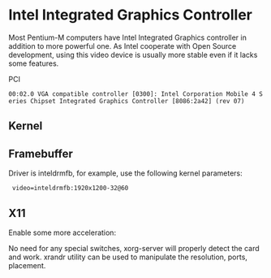 = Intel Integrated Graphics Controller =

Most Pentium-M computers have Intel Integrated Graphics controller in addition to more powerful one. As Intel cooperate with Open Source development, using this video device is usually more stable even if it lacks some features.

PCI
 00:02.0 VGA compatible controller [0300]: Intel Corporation Mobile 4 Series Chipset Integrated Graphics Controller [8086:2a42] (rev 07)

== Kernel ==

{{Kernel||<pre>
  Device Drivers  --->
    Graphics support  --->
      <*> /dev/agpgart (AGP Support)  ---> 
        <*>   Intel 440LX/BX/GX, I8xx and E7x05 chipset support
      <*> Direct Rendering Manager (XFree86 4.1.0 and higher DRI support)  --->
        <*>   Intel 8xx/9xx/G3x/G4x/HD Graphics
        [*]     Enable modesetting on intel by default 
</pre>}}

== Framebuffer ==

Driver is inteldrmfb, for example, use the following kernel parameters:
  video=inteldrmfb:1920x1200-32@60

== X11 ==

{{File|/etc/make.conf|<pre>
USE="${USE} xv"
VIDEO_CARDS="intel"
</pre>}}

Enable some more acceleration:
{{File|/etc/portage/package.use/x11.conf|<pre>
x11-drivers/xf86-video-intel sna
</pre>}}

{{Root|emerge --update --deep --newuse @world}}

No need for any special switches, xorg-server will properly detect the card and work. xrandr utility can be used to manipulate the resolution, ports, placement.

{{Root|X -configure}}
